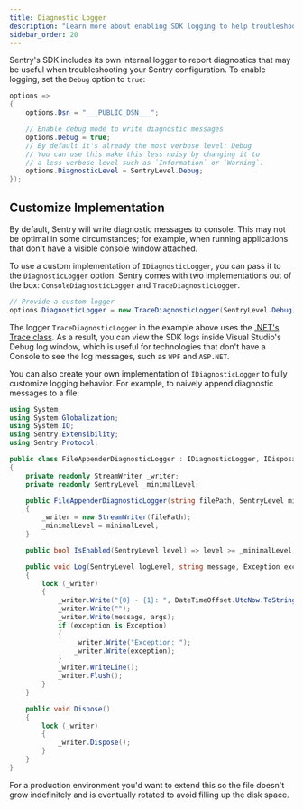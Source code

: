 ```yaml
---
title: Diagnostic Logger
description: "Learn more about enabling SDK logging to help troubleshooting."
sidebar_order: 20
---
```


Sentry's SDK includes its own internal logger to report diagnostics that may be useful when troubleshooting your Sentry configuration. To enable logging, set the `Debug` option to `true`:

```csharp
options =>
{
    options.Dsn = "___PUBLIC_DSN___";

    // Enable debug mode to write diagnostic messages
    options.Debug = true;
    // By default it's already the most verbose level: Debug
    // You can use this make this less noisy by changing it to
    // a less verbose level such as `Information` or `Warning`.
    options.DiagnosticLevel = SentryLevel.Debug;
});
```

## Customize Implementation

By default, Sentry will write diagnostic messages to console. This may not be optimal in some circumstances; for example, when running applications that don't have a visible console window attached.

To use a custom implementation of `IDiagnosticLogger`, you can pass it to the `DiagnosticLogger` option. Sentry comes with two implementations out of the box: `ConsoleDiagnosticLogger` and `TraceDiagnosticLogger`.

```csharp
// Provide a custom logger
options.DiagnosticLogger = new TraceDiagnosticLogger(SentryLevel.Debug);
```

The logger `TraceDiagnosticLogger` in the example above uses the [.NET's Trace class](https://docs.microsoft.com/en-us/dotnet/api/system.diagnostics.trace). As a result, you can view the SDK logs inside Visual Studio's Debug log window, which is useful for technologies that don't have a Console to see the log messages, such as `WPF` and `ASP.NET`.

You can also create your own implementation of `IDiagnosticLogger` to fully customize logging behavior. For example, to naively append diagnostic messages to a file:

```csharp
using System;
using System.Globalization;
using System.IO;
using Sentry.Extensibility;
using Sentry.Protocol;

public class FileAppenderDiagnosticLogger : IDiagnosticLogger, IDisposable
{
    private readonly StreamWriter _writer;
    private readonly SentryLevel _minimalLevel;

    public FileAppenderDiagnosticLogger(string filePath, SentryLevel minimalLevel)
    {
        _writer = new StreamWriter(filePath);
        _minimalLevel = minimalLevel;
    }

    public bool IsEnabled(SentryLevel level) => level >= _minimalLevel;

    public void Log(SentryLevel logLevel, string message, Exception exception = null, params object[] args)
    {
        lock (_writer)
        {
            _writer.Write("{0} - {1}: ", DateTimeOffset.UtcNow.ToString("yyyy-MM-ddTHH\\:mm\\:ss.ffffZ", DateTimeFormatInfo.InvariantInfo), logLevel);
            _writer.Write("");
            _writer.Write(message, args);
            if (exception is Exception)
            {
                _writer.Write("Exception: ");
                _writer.Write(exception);
            }
            _writer.WriteLine();
            _writer.Flush();
        }
    }

    public void Dispose()
    {
        lock (_writer)
        {
            _writer.Dispose();
        }
    }
}
```
<Note>

For a production environment you'd want to extend this so the file doesn't grow indefinitely and is eventually rotated to avoid filling up the disk space.

</Note>
